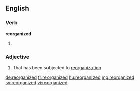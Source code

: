 ==English==

===Verb===
'''reorganized'''

# {{past of|reorganize}}

===Adjective===
{{en-adj}}

# That has been subjected to [[reorganization]]

[[de:reorganized]]
[[fr:reorganized]]
[[hu:reorganized]]
[[mg:reorganized]]
[[sv:reorganized]]
[[vi:reorganized]]
